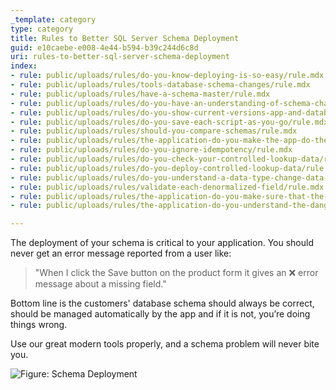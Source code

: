 ```yaml
---
_template: category
type: category
title: Rules to Better SQL Server Schema Deployment
guid: e10caebe-e008-4e44-b594-b39c244d6c8d
uri: rules-to-better-sql-server-schema-deployment
index:
- rule: public/uploads/rules/do-you-know-deploying-is-so-easy/rule.mdx
- rule: public/uploads/rules/tools-database-schema-changes/rule.mdx
- rule: public/uploads/rules/have-a-schema-master/rule.mdx
- rule: public/uploads/rules/do-you-have-an-understanding-of-schema-changes-and-their-increasing-complexity/rule.mdx
- rule: public/uploads/rules/do-you-show-current-versions-app-and-database/rule.mdx
- rule: public/uploads/rules/do-you-save-each-script-as-you-go/rule.mdx
- rule: public/uploads/rules/should-you-compare-schemas/rule.mdx
- rule: public/uploads/rules/the-application-do-you-make-the-app-do-the-work/rule.mdx
- rule: public/uploads/rules/do-you-ignore-idempotency/rule.mdx
- rule: public/uploads/rules/do-you-check-your-controlled-lookup-data/rule.mdx
- rule: public/uploads/rules/do-you-deploy-controlled-lookup-data/rule.mdx
- rule: public/uploads/rules/do-you-understand-a-data-type-change-data-motion-scripts/rule.mdx
- rule: public/uploads/rules/validate-each-denormalized-field/rule.mdx
- rule: public/uploads/rules/the-application-do-you-make-sure-that-the-database-structure-is-handled-automatically-via-3-buttons-create-upgrade-and-reconcile/rule.mdx
- rule: public/uploads/rules/the-application-do-you-understand-the-danger-and-change-permissions-so-schema-changes-can-only-be-done-by-the-schema-master/rule.mdx

---
```


The deployment of your schema is critical to your application. You should never get an error message reported from a user like:

> "When I click the Save button on the product form it gives an ❌ error message about a missing field."

Bottom line is the customers' database schema should always be correct, should be managed automatically by the app and if it is not, you’re doing things wrong.

Use our great modern tools properly, and a schema problem will never bite you.

![Figure: Schema Deployment](sql-deployment-image.jpg)
